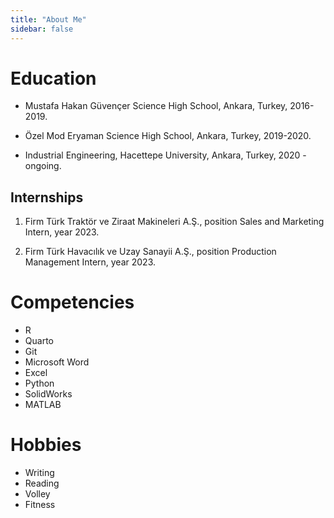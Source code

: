 ```yaml
---
title: "About Me"
sidebar: false 
---
```


# Education

-   Mustafa Hakan Güvençer Science High School, Ankara, Turkey, 2016-2019.

-   Özel Mod Eryaman Science High School, Ankara, Turkey, 2019-2020.

-   Industrial Engineering, Hacettepe University, Ankara, Turkey, 2020 - ongoing.

## Internships

1.  Firm Türk Traktör ve Ziraat Makineleri A.Ş., position Sales and Marketing Intern, year 2023.

2.  Firm Türk Havacılık ve Uzay Sanayii A.Ş., position Production Management Intern, year 2023.

# Competencies

-   R 
-   Quarto
-   Git
-   Microsoft Word
-   Excel 
-   Python 
-   SolidWorks 
-   MATLAB

# Hobbies

-   Writing
-   Reading
-   Volley
-   Fitness
